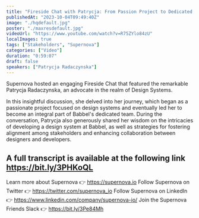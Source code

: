 ```yaml
---
title: "Fireside Chat with Patrycja: From Passion Project to Dedicated Design System Team"
publishedAt: "2023-10-04T09:49:40Z"
image: "./hqdefault.jpg"
poster: "./maxresdefault.jpg"
videoUrl: "https://www.youtube.com/watch?v=R75ZYlo84zU"
localImages: true
tags: ["Stakeholders", "Supernova"]
categories: ["Video"]
duration: "0:59:07"
draft: false
speakers: ["Patrycja Radaczynska"]
---
```


Supernova hosted an engaging Fireside Chat that featured the remarkable Patrycja Radaczynska, an advocate in the realm of Design Systems.

In this insightful discussion, she delved into her journey, which began as a passionate project focused on design systems and eventually led her to become an integral part of Babbel's dedicated team. During the conversation, Patrycja also generously shared her wisdom on the intricacies of developing a design system at Babbel, as well as strategies for fostering alignment among stakeholders and enhancing collaboration between designers and developers.

## A full transcript is available at the following link https://bit.ly/3PHKoQL

Learn more about Supernova 👉 https://supernova.io
Follow Supernova on Twitter 👉 https://twitter.com/supernova_io
Follow Supernova on LinkedIn 👉 https://www.linkedin.com/company/supernova-io/
Join the Supernova Friends Slack 👉 https://bit.ly/3Pe84Mh
